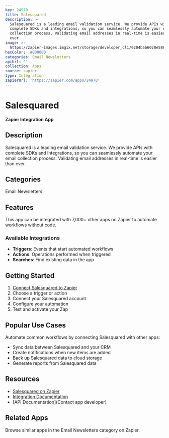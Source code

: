 ```yaml
---
key: 24970
title: Salesquared
description: >-
  Salesquared is a leading email validation service. We provide APIs with
  complete SDKs and integrations, so you can seamlessly automate your email
  collection process. Validating email addresses in real-time is easier than
  ever.
image: >-
  https://zapier-images.imgix.net/storage/developer_cli/6204b5b6028e5867bfa4c0a3e0343921.png?auto=format%2Ccompress&ixlib=python-3.0.0&q=50
hexColor: '#000000'
categories: Email Newsletters
apiUrl: ''
collection: Apps
source: zapier
type: Integration
zapierUrl: 'https://zapier.com/apps/24970'
---
```

# Salesquared

**Zapier Integration App**

## Description

Salesquared is a leading email validation service. We provide APIs with complete SDKs and integrations, so you can seamlessly automate your email collection process. Validating email addresses in real-time is easier than ever.

## Categories

Email Newsletters

## Features

This app can be integrated with 7,000+ other apps on Zapier to automate workflows without code.

### Available Integrations

- **Triggers**: Events that start automated workflows
- **Actions**: Operations performed when triggered
- **Searches**: Find existing data in the app

## Getting Started

1. [Connect Salesquared to Zapier](https://zapier.com/apps/24970)
2. Choose a trigger or action
3. Connect your Salesquared account
4. Configure your automation
5. Test and activate your Zap

## Popular Use Cases

Automate common workflows by connecting Salesquared with other apps:

- Sync data between Salesquared and your CRM
- Create notifications when new items are added
- Back up Salesquared data to cloud storage
- Generate reports from Salesquared data

## Resources

- [Salesquared on Zapier](https://zapier.com/apps/24970)
- [Integration Documentation](https://zapier.com/apps/24970/integrations)
- [API Documentation](Contact app developer)

## Related Apps

Browse similar apps in the Email Newsletters category on Zapier.
